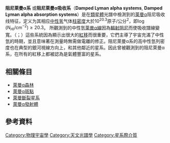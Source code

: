 {{noteTA
|G1 = Physics}}
'''阻尼萊曼α系''' 或'''阻尼萊曼α吸收系'''（'''Damped Lyman alpha systems''', '''Damped Lyman alpha absorption systems'''）是在[[類星體|類星體]]光譜中檢測到的[[來曼系|莱曼α]]阻尼吸收线特征，定义为其相应[[中性氢区|中性氢]]气体[[柱密度|柱密度]]大於10<sup>20.3</sup>原子/公分<sup>2</sup>，即<math>\log \left(N_{\mathrm{HI}} / \mathrm{cm}^{-2}\right) \geq 20.3</math>{{harv|Smith et al.|2005}}。
所觀測到的中性氫[[萊曼系|萊曼α線]]因為[[輻射阻尼|輻射阻尼]]而使吸收譜線變寬。（{{harvnb|Coles|Lucchin|2002}}；{{harvnb| Lanzetta|2001}}）這些系統因為顯示出很大的[[紅移|紅移]]而很重要，它們主導了宇宙充滿了中性氫的時期，並且意味著在測量時無需做電離的修正{{harv| Lanzetta|2001}}。阻尼萊曼α系的高中性氫列密度也在典型的銀河視線方向上，和其他鄰近的星系。因此曾被觀測到的阻尼萊曼α系，在所有的紅移上都被認為是氣體豐富的星系。

== 相關條目 ==
*[[萊曼α森林|萊曼α森林]]
* [[萊曼α斑點|萊曼α斑點]]
* [[萊曼斷裂星系|萊曼斷裂星系]]
* [[萊曼α發射體|萊曼α發射體]]

== 參考資料 ==
{{reflist| list=
* {{cite book |ref = harv|last1=Coles |first1=Peter |last2=Lucchin |first2=Francesco |title=Cosmology: The Origin and Evolution of Cosmic Structure |edition=2nd |year=2002 |publisher=[[John_Wiley_&_Sons|John Wiley & Sons]] |location=England |isbn=0471489093 |pages=430–432}}
* {{cite encyclopedia |ref = harv|last=Lanzetta |first=Kenneth M |encyclopedia=Encyclopedia of Astronomy and Astrophysics |title=Lyman Alpha Absorption: The Damped Systems |year=2001 |isbn=0333750888}}
* {{cite journal|ref = {{harvid|Smith et al.|2005}}|last1=Wolfe|first1=Arthur M.|last2=Gawiser|first2=Eric|last3=Prochaska|first3=Jason X.|title=Damped Ly<math>\alpha</math> System|year= 2005 |arxiv= astro-ph/0509481|doi=10.1146/annurev.astro.42.053102.133950|journal= Annual Review of Astronomy & Astrophysics| volume= 43|issue=1| pages= 861-918|bibcode=2005ARA%26A..43..861W}}
}}

[[Category:物理宇宙學|Category:物理宇宙學]]
[[Category:天文光譜學|Category:天文光譜學]]
[[Category:星系際介質|Category:星系際介質]]

{{astronomy-stub}}